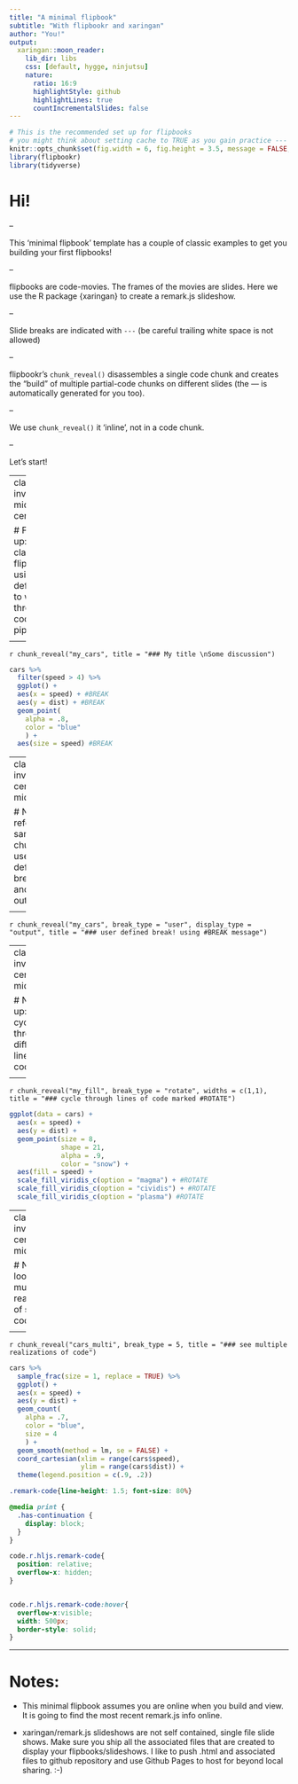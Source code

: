```yaml
---
title: "A minimal flipbook"
subtitle: "With flipbookr and xaringan"
author: "You!"
output:
  xaringan::moon_reader:
    lib_dir: libs
    css: [default, hygge, ninjutsu]
    nature:
      ratio: 16:9
      highlightStyle: github
      highlightLines: true
      countIncrementalSlides: false
---
```



```r
# This is the recommended set up for flipbooks
# you might think about setting cache to TRUE as you gain practice --- building flipbooks from scratch can be time consuming
knitr::opts_chunk$set(fig.width = 6, fig.height = 3.5, message = FALSE, warning = FALSE, comment = "", cache = F)
library(flipbookr)
library(tidyverse)
```



# Hi!

--

This 'minimal flipbook' template has a couple of classic examples to get you building your first flipbooks!

--

flipbooks are code-movies.  The frames of the movies are slides. Here we use the R package {xaringan} to create a remark.js slideshow. 

--

Slide breaks are indicated with `---` (be careful trailing white space is not allowed)

--

flipbookr's `chunk_reveal()` disassembles a single code chunk and creates the "build" of multiple partial-code chunks on different slides (the --- is automatically generated for you too).  

--

We use `chunk_reveal()` it 'inline', not in a code chunk. 

--

Let's start!



---
class: inverse, middle, center


# First up: classic flipbook, using defaults to walk through code pipeline





<!-- get a flipbook version of the my_cars code chunk - pauses are where parentheses are balanced -->
---

`r chunk_reveal("my_cars", title = "### My title \nSome discussion")`

```r
cars %>%
  filter(speed > 4) %>%
  ggplot() +
  aes(x = speed) + #BREAK
  aes(y = dist) + #BREAK
  geom_point(
    alpha = .8, 
    color = "blue" 
    ) + 
  aes(size = speed) #BREAK
```

---
class: inverse, center, middle


# Next up:  refer to same chunk, but use user defined breakpoints, and display output only






<!-- get another flipbook version of the my_cars code chunk, this time at the defined breaks and only showing output -->
---

`r chunk_reveal("my_cars", break_type = "user", display_type = "output", title = "### user defined break! using #BREAK message")`



---
class: inverse, center, middle

# Next up:  cycle through different lines of code





<!-- get flipbook that rotates through lines, my_fill -->
---

`r chunk_reveal("my_fill", break_type = "rotate", widths = c(1,1), title = "### cycle through lines of code marked #ROTATE")`

```r
ggplot(data = cars) +
  aes(x = speed) +
  aes(y = dist) +
  geom_point(size = 8,
             shape = 21,
             alpha = .9,
             color = "snow") +
  aes(fill = speed) +
  scale_fill_viridis_c(option = "magma") + #ROTATE
  scale_fill_viridis_c(option = "cividis") + #ROTATE
  scale_fill_viridis_c(option = "plasma") #ROTATE
```


---
class: inverse, center, middle

# Next up:  look at multiple realizations of same code





<!-- get flipbook that shows multiple realizations of the same code -->
---

`r chunk_reveal("cars_multi", break_type = 5, title = "### see multiple realizations of code")`

```r
cars %>% 
  sample_frac(size = 1, replace = TRUE) %>%      
  ggplot() +              
  aes(x = speed) +
  aes(y = dist) +
  geom_count(
    alpha = .7,
    color = "blue",
    size = 4
    ) + 
  geom_smooth(method = lm, se = FALSE) +
  coord_cartesian(xlim = range(cars$speed),
                  ylim = range(cars$dist)) +
  theme(legend.position = c(.9, .2))
```





<!-- adjust font size in this css code chunk, currently 80 -->

```css
.remark-code{line-height: 1.5; font-size: 80%}

@media print {
  .has-continuation {
    display: block;
  }
}

code.r.hljs.remark-code{
  position: relative;
  overflow-x: hidden;
}


code.r.hljs.remark-code:hover{
  overflow-x:visible;
  width: 500px;
  border-style: solid;
}
```



---

# Notes: 

- This minimal flipbook assumes you are online when you build and view.  It is going to find the most recent remark.js info online.

- xaringan/remark.js slideshows are not self contained, single file slide shows.  Make sure you ship all the associated files that are created to display your flipbooks/slideshows.  I like to push .html and associated files to github repository and use Github Pages to host for beyond local sharing. :-)

